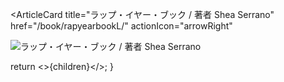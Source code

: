 <ArticleCard
  title="ラップ・イヤー・ブック / 著者 Shea Serrano"
  href="/book/rapyearbookL/"
  actionIcon="arrowRight"
>

![ラップ・イヤー・ブック / 著者 Shea Serrano](../../images/books/rapyearbook.jpg)

</ArticleCard>

  return <>{children}</>;
}
